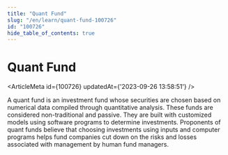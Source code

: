 ```yaml
---
title: "Quant Fund"
slug: "/en/learn/quant-fund-100726"
id: "100726"
hide_table_of_contents: true
---
```



# Quant Fund

<ArticleMeta id={100726} updatedAt={'2023-09-26 13:58:51'} />
<div className='border-solid border-b border-t-0 my-4 border-[var(--ifm-color-gray-300)]' />

A quant fund is an investment fund whose securities are chosen based on numerical data compiled through quantitative analysis. These funds are considered non-traditional and passive. They are built with customized models using software programs to determine investments. Proponents of quant funds believe that choosing investments using inputs and computer programs helps fund companies cut down on the risks and losses associated with management by human fund managers.
